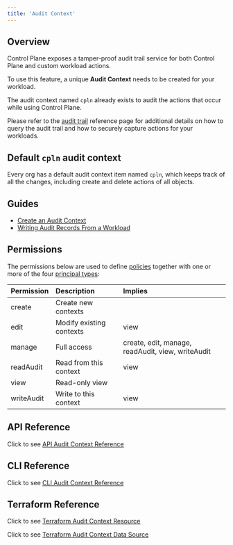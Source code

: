 ```yaml
---
title: 'Audit Context'
---
```


## Overview

Control Plane exposes a tamper-proof audit trail service for both Control Plane and custom workload actions.

To use this feature, a unique **Audit Context** needs to be created for your workload.

The audit context named `cpln` already exists to audit the actions that occur while using Control Plane.

Please refer to the [audit trail](/platform/audit-trail) reference page for additional details on how to query the audit trail and how to securely capture actions for your workloads.

## Default `cpln` audit context

Every org has a default audit context item named `cpln`, which keeps track of all the changes, including create and delete actions of all objects.

## Guides

- [Create an Audit Context](/guides/create-an-auditcontext)
- [Writing Audit Records From a Workload](/guides/audit/writing-audit-records-from-a-workload)

## Permissions

The permissions below are used to define [policies](/objects/policy) together with one or more of the four
[principal types](/platform/access-control):

| Permission | Description              | Implies                                           |
| :--------- | :----------------------- | :------------------------------------------------ |
| create     | Create new contexts      |                                                   |
| edit       | Modify existing contexts | view                                              |
| manage     | Full access              | create, edit, manage, readAudit, view, writeAudit |
| readAudit  | Read from this context   | view                                              |
| view       | Read-only view           |                                                   |
| writeAudit | Write to this context    | view                                              |

## API Reference

Click to see [API Audit Context Reference](/api-reference/auditctx)

## CLI Reference

Click to see [CLI Audit Context Reference](/references/cli/auditctx)

## Terraform Reference

Click to see [Terraform Audit Context Resource](/references/terraform/resources/cpln_auditctx)

Click to see [Terraform Audit Context Data Source](/references/terraform/data-sources/cpln_auditctx)
